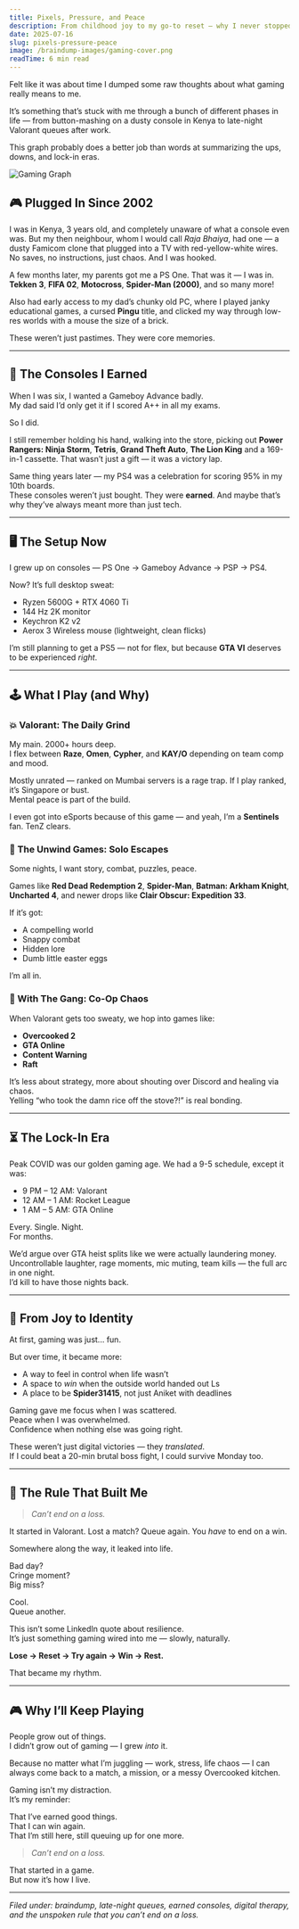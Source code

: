 ```yaml
---
title: Pixels, Pressure, and Peace
description: From childhood joy to my go-to reset — why I never stopped playing.
date: 2025-07-16
slug: pixels-pressure-peace
image: /braindump-images/gaming-cover.png
readTime: 6 min read
---
```


Felt like it was about time I dumped some raw thoughts about what gaming really means to me.

It’s something that’s stuck with me through a bunch of different phases in life — from button-mashing on a dusty console in Kenya to late-night Valorant queues after work.

This graph probably does a better job than words at summarizing the ups, downs, and lock-in eras.

![Gaming Graph](/braindump-images/gaming-graph.png)

## 🎮 Plugged In Since 2002

I was in Kenya, 3 years old, and completely unaware of what a console even was. But my then neighbour, whom I would call _Raja Bhaiya_, had one — a dusty Famicom clone that plugged into a TV with red-yellow-white wires. No saves, no instructions, just chaos. And I was hooked.

A few months later, my parents got me a PS One. That was it — I was in.  
**Tekken 3**, **FIFA 02**, **Motocross**, **Spider-Man (2000)**, and so many more!

Also had early access to my dad’s chunky old PC, where I played janky educational games, a cursed **Pingu** title, and clicked my way through low-res worlds with a mouse the size of a brick.

These weren’t just pastimes. They were core memories.

---

## 🧠 The Consoles I Earned

When I was six, I wanted a Gameboy Advance badly.  
My dad said I’d only get it if I scored A++ in all my exams.

So I did.

I still remember holding his hand, walking into the store, picking out **Power Rangers: Ninja Storm**, **Tetris**, **Grand Theft Auto**, **The Lion King** and a 169-in-1 cassette. That wasn’t just a gift — it was a victory lap.

Same thing years later — my PS4 was a celebration for scoring 95% in my 10th boards.  
These consoles weren’t just bought. They were **earned**. And maybe that’s why they’ve always meant more than just tech.

---

## 🖥️ The Setup Now

I grew up on consoles — PS One → Gameboy Advance → PSP → PS4.

Now? It’s full desktop sweat:

- Ryzen 5600G + RTX 4060 Ti
- 144 Hz 2K monitor
- Keychron K2 v2
- Aerox 3 Wireless mouse (lightweight, clean flicks)

I’m still planning to get a PS5 — not for flex, but because **GTA VI** deserves to be experienced _right_.

---

## 🕹️ What I Play (and Why)

### 💥 Valorant: The Daily Grind

My main. 2000+ hours deep.  
I flex between **Raze**, **Omen**, **Cypher**, and **KAY/O** depending on team comp and mood.

Mostly unrated — ranked on Mumbai servers is a rage trap. If I play ranked, it’s Singapore or bust.  
Mental peace is part of the build.

I even got into eSports because of this game — and yeah, I’m a **Sentinels** fan. TenZ clears.

### 🌌 The Unwind Games: Solo Escapes

Some nights, I want story, combat, puzzles, peace.

Games like **Red Dead Redemption 2**, **Spider-Man**, **Batman: Arkham Knight**, **Uncharted 4**, and newer drops like **Clair Obscur: Expedition 33**.

If it’s got:

- A compelling world
- Snappy combat
- Hidden lore
- Dumb little easter eggs

I’m all in.

### 👾 With The Gang: Co-Op Chaos

When Valorant gets too sweaty, we hop into games like:

- **Overcooked 2**
- **GTA Online**
- **Content Warning**
- **Raft**

It’s less about strategy, more about shouting over Discord and healing via chaos.  
Yelling “who took the damn rice off the stove?!” is real bonding.

---

## ⏳ The Lock-In Era

Peak COVID was our golden gaming age. We had a 9-5 schedule, except it was:

- 9 PM – 12 AM: Valorant
- 12 AM – 1 AM: Rocket League
- 1 AM – 5 AM: GTA Online

Every. Single. Night.  
For months.

We’d argue over GTA heist splits like we were actually laundering money.  
Uncontrollable laughter, rage moments, mic muting, team kills — the full arc in one night.  
I’d kill to have those nights back.

---

## 🔄 From Joy to Identity

At first, gaming was just... fun.

But over time, it became more:

- A way to feel in control when life wasn’t
- A space to _win_ when the outside world handed out Ls
- A place to be **Spider31415**, not just Aniket with deadlines

Gaming gave me focus when I was scattered.  
Peace when I was overwhelmed.  
Confidence when nothing else was going right.

These weren’t just digital victories — they _translated_.  
If I could beat a 20-min brutal boss fight, I could survive Monday too.

---

## 🧱 The Rule That Built Me

> _Can’t end on a loss._

It started in Valorant. Lost a match? Queue again. You _have_ to end on a win.

Somewhere along the way, it leaked into life.

Bad day?  
Cringe moment?  
Big miss?

Cool.  
Queue another.

This isn’t some LinkedIn quote about resilience.  
It’s just something gaming wired into me — slowly, naturally.

**Lose → Reset → Try again → Win → Rest.**

That became my rhythm.

---

## 🎮 Why I’ll Keep Playing

People grow out of things.  
I didn’t grow out of gaming — I grew _into_ it.

Because no matter what I’m juggling — work, stress, life chaos — I can always come back to a match, a mission, or a messy Overcooked kitchen.

Gaming isn’t my distraction.  
It’s my reminder:

That I’ve earned good things.  
That I can win again.  
That I’m still here, still queuing up for one more.

> _Can’t end on a loss._

That started in a game.  
But now it’s how I live.

---

_Filed under: braindump, late-night queues, earned consoles, digital therapy, and the unspoken rule that you can’t end on a loss._
